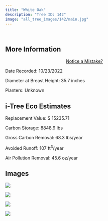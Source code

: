 ```yaml
---
title: "White Oak"
description: "Tree ID: 142"
image: "all_tree_images/142/main.jpg"
---
```


<br>

## **More Information**
::: column-margin
<center><a class="button" href="https://forms.gle/W6f5nwYxrM33hF4f7">Notice a Mistake?</a></center>
:::


Date Recorded:  10/23/2022

Diameter at Breast Height:  35.7  inches

Planters:  Unknown

## **i-Tree Eco Estimates**


 Replacement Value: $ 15235.71

 Carbon Storage:  8848.9  lbs

 Gross Carbon Removal:  68.3  lbs/year

 Avoided Runoff:  107  ft<sup>3</sup>/year

 Air Pollution Removal:  45.6  oz/year

## **Images**


 ![](all_tree_images/142/IMG_6893.jpg)

 ![](all_tree_images/142/IMG_6894.jpg)

 ![](all_tree_images/142/IMG_6895.jpg)

 ![](all_tree_images/142/main.jpg)
